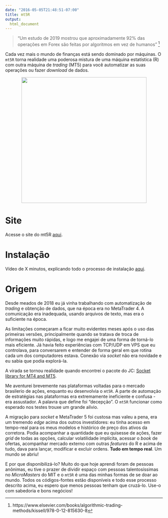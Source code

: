 ```yaml
---
date: "2016-05-05T21:48:51-07:00"
title: mt5R
output: 
  html_document
---
```


> "Um estudo de 2019 mostrou que aproximadamente 92% das operações em Forex são feitas por algoritmos em vez de humanos" [^1]

Cada vez mais o mundo de finanças está sendo dominado por máquinas. O `mt5R` torna realidade uma poderosa mistura de uma máquina estatística (R) com outra máquina de *trading* (MT5) para você automatizar as suas operações ou fazer *download* de dados.

<center>

![](/images/todoslogos.png){width=400px}
</center>

# Site

Acesse o site do mt5R [aqui](https://kinzel.github.io/mt5R/).

# Instalação

Vídeo de X minutos, explicando todo o processo de instalação [aqui](linkdovideo).

# Origem

Desde meados de 2018 eu já vinha trabalhando com automatização de *trading* e obtenção de dados, que na época era no MetaTrader 4. A comunicação era inadequada, usando arquivos de texto, mas era o suficiente na época.

As limitações começaram a ficar muito evidentes meses após o uso das primeiras versões, principalmente quando se tratava de troca de informações muito rápidas, e logo me engajei de uma forma de torná-lo mais eficiente. Já havia feito experiências com TCP/UDP em VPS que eu controlava, para conversarem e entender de forma geral em que rotina cada um dos computadores estava. Conexão via *socket* não era novidade e eu sabia que podia explorá-la.

A virada se tornou realidade quando encontrei o pacote do JC: [Socket library for MT4 and MT5](https://www.mql5.com/en/blogs/post/706665).

Me aventurei brevemente nas plataformas voltadas para o mercado brasilerio de ações, enquanto eu desenvolvia o `mt5R`. A parte de automação de estratégias nas plataformas era extremamente ineficiente e confusa - era assustador. A palavra que define foi "decepção". O `mt5R` funcionar como esperado nos testes trouxe um grande alívio.

A migração para *socket* e MetaTrader 5 foi custosa mas valeu a pena, era um tremendo *edge* acima dos outros investidores: eu tinha acesso em tempo-real para os meus modelos e histórico de preço dos ativos da corretora. Podia acompanhar a quantidade que eu quisesse de ações, fazer *grid* de todas as opções, calcular volatilidade implícita, acessar o *book* de ofertas, acompanhar mercado externo com outras *features* do R e acima de tudo, dava para lançar, modificar e excluir ordens. **Tudo em tempo real**. Um mundo se abriu!

E por que disponibilizá-lo? Muito do que hoje aprendi foram de pessoas anônimas, eu tive o prazer de dividir espaço com pessoas talentosíssimas no *MicroMasters* do MIT e o `mt5R` é uma das minhas formas de se doar ao mundo. Todos os códigos-fontes estão disponíveis e todo esse processo descrito acima, eu espero que menos pessoas tenham que cruzá-lo. Use-o com sabedoria e bons negócios!


[^1]: https://www.elsevier.com/books/algorithmic-trading-methods/kissell/978-0-12-815630-8
